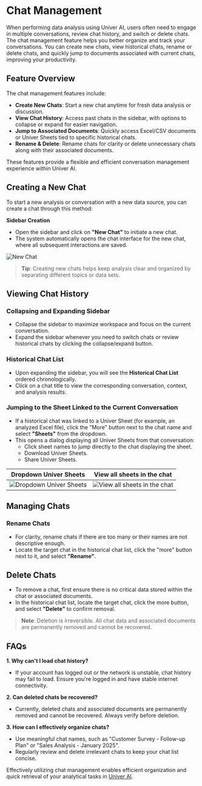 # Chat Management

When performing data analysis using Univer AI, users often need to engage in multiple conversations, review chat history, and switch or delete chats. The chat management feature helps you better organize and track your conversations. You can create new chats, view historical chats, rename or delete chats, and quickly jump to documents associated with current chats, improving your productivity.

## Feature Overview

The chat management features include:

- **Create New Chats**: Start a new chat anytime for fresh data analysis or discussion.
- **View Chat History**: Access past chats in the sidebar, with options to collapse or expand for easier navigation.
- **Jump to Associated Documents**: Quickly access Excel/CSV documents or Univer Sheets tied to specific historical chats.
- **Rename & Delete**: Rename chats for clarity or delete unnecessary chats along with their associated documents.

These features provide a flexible and efficient conversation management experience within Univer AI.

## Creating a New Chat

To start a new analysis or conversation with a new data source, you can create a chat through this method:

**Sidebar Creation**
- Open the sidebar and click on **"New Chat"** to initiate a new chat.
- The system automatically opens the chat interface for the new chat, where all subsequent interactions are saved.

![New Chat](./chat-management/new-chat.png)

> **Tip**: Creating new chats helps keep analysis clear and organized by separating different topics or data sets.

## Viewing Chat History

### Collapsing and Expanding Sidebar

- Collapse the sidebar to maximize workspace and focus on the current conversation.
- Expand the sidebar whenever you need to switch chats or review historical chats by clicking the collapse/expand button.

### Historical Chat List

- Upon expanding the sidebar, you will see the **Historical Chat List** ordered chronologically.
- Click on a chat title to view the corresponding conversation, context, and analysis results.

### Jumping to the Sheet Linked to the Current Conversation

- If a historical chat was linked to a Univer Sheet (for example, an analyzed Excel file), click the "More" button next to the chat name and select **"Sheets"** from the dropdown.
- This opens a dialog displaying all Univer Sheets from that conversation:
  - Click sheet names to jump directly to the chat displaying the sheet.
  - Download Univer Sheets.
  - Share Univer Sheets.

|Dropdown Univer Sheets|View all sheets in the chat|
|---|---|
|![Dropdown Univer Sheets](./chat-management/dropdown-univer-sheets.png)|![View all sheets in the chat](./chat-management/dropdown-univer-sheets-dialog.png)

## Managing Chats

### Rename Chats

- For clarity, rename chats if there are too many or their names are not descriptive enough.
- Locate the target chat in the historical chat list, click the "more" button next to it, and select **"Rename"**.

## Delete Chats

- To remove a chat, first ensure there is no critical data stored within the chat or associated documents.
- In the historical chat list, locate the target chat, click the more button, and select **"Delete"** to confirm removal.

> **Note**: Deletion is irreversible. All chat data and associated documents are permanently removed and cannot be recovered.

## FAQs

**1. Why can't I load chat history?**
- If your account has logged out or the network is unstable, chat history may fail to load. Ensure you're logged in and have stable internet connectivity.

**2. Can deleted chats be recovered?**
- Currently, deleted chats and associated documents are permanently removed and cannot be recovered. Always verify before deletion.

**3. How can I effectively organize chats?**
- Use meaningful chat names, such as "Customer Survey - Follow-up Plan" or "Sales Analysis - January 2025".
- Regularly review and delete irrelevant chats to keep your chat list concise.

Effectively utilizing chat management enables efficient organization and quick retrieval of your analytical tasks in [Univer AI](https://insight.univer.ai/).
